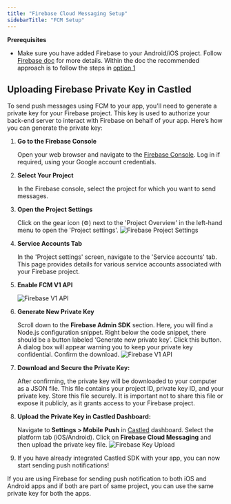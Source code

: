```yaml
---
title: "Firebase Cloud Messaging Setup"
sidebarTitle: "FCM Setup"
---
```


<Info>

**Prerequisites**

- Make sure you have added Firebase to your Android/iOS project. Follow
  [Firebase doc](https://firebase.google.com/docs/android/setup) for more
  details. Within the doc the recommended approach is to follow the steps in
  [option 1](https://firebase.google.com/docs/android/setup#console)

</Info>

## Uploading Firebase Private Key in Castled

To send push messages using FCM to your app, you'll need to generate a private key for your Firebase project.
This key is used to authorize your back-end server to interact with Firebase on behalf of your app. Here’s how you can generate the private key:

1. **Go to the Firebase Console**

   Open your web browser and navigate to the [Firebase Console](https://console.firebase.google.com/).
   Log in if required, using your Google account credentials.

2. **Select Your Project**

   In the Firebase console, select the project for which you want to send messages.

3. **Open the Project Settings**

   Click on the gear icon (⚙️) next to the 'Project Overview' in the left-hand menu to open the 'Project settings'.
   ![Firebase Project Settings](/images/push/android/fcm_proj_settings.png)

4. **Service Accounts Tab**

   In the 'Project settings' screen, navigate to the 'Service accounts' tab. This page provides details for various service accounts associated with your Firebase project.

5. **Enable FCM V1 API**

   ![Firebase V1 API](/images/push/android/fcm_v1_enabled.png)

6. **Generate New Private Key**

   Scroll down to the **Firebase Admin SDK** section.
   Here, you will find a Node.js configuration snippet. Right below the code snippet, there should be a button labeled ‘Generate new private key’. Click this button.
   A dialog box will appear warning you to keep your private key confidential. Confirm the download.
   ![Firebase V1 API](/images/push/android/fcm_private_key_download.png)

7. **Download and Secure the Private Key:**

   After confirming, the private key will be downloaded to your computer as a JSON file. This file contains your project ID, private key ID, and your private key.
   Store this file securely. It is important not to share this file or expose it publicly, as it grants access to your Firebase project.

8. **Upload the Private Key in Castled Dashboard:**

   Navigate to **Settings > Mobile Push** in [Castled](https://app.castled.io) dashboard. Select the platform tab (iOS/Android).
   Click on **Firebase Cloud Messaging** and then upload the private key file.
   ![Firebase Key Upload](/images/push/android/fcm_key_upload.png)

9. If you have already integrated Castled SDK with your app, you can now start sending push notifications!

<Note>
  If you are using Firebase for sending push notification to both iOS and
  Android apps and if both are part of same project, you can use the same
  private key for both the apps.
</Note>
